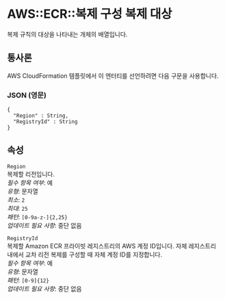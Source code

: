 # AWS::ECR::복제 구성 복제 대상

복제 규칙의 대상을 나타내는 개체의 배열입니다.

## 통사론

AWS CloudFormation 템플릿에서 이 엔터티를 선언하려면 다음 구문을 사용합니다.

### JSON (영문)

```
{
  "Region" : String,
  "RegistryId" : String
}
```

## 속성

`Region`  
복제할 리전입니다.  
_필수 항목 여부_: 예  
_유형_: 문자열  
_최소_: `2`  
_최대_: `25`  
_패턴_: `[0-9a-z-]{2,25}`  
_업데이트 필요 사항_: 중단 없음

`RegistryId`  
복제할 Amazon ECR 프라이빗 레지스트리의 AWS 계정 ID입니다. 자체 레지스트리 내에서 교차 리전 복제를 구성할 때 자체 계정 ID를 지정합니다.  
_필수 항목 여부_: 예  
_유형_: 문자열  
_패턴_: `[0-9]{12}`  
_업데이트 필요 사항_: 중단 없음
